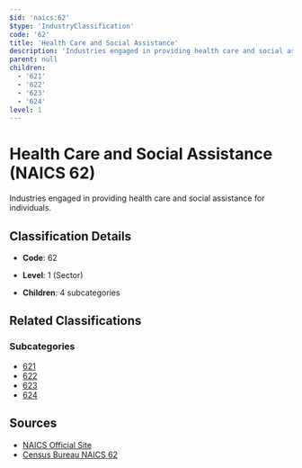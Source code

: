 ```yaml
---
$id: 'naics:62'
$type: 'IndustryClassification'
code: '62'
title: 'Health Care and Social Assistance'
description: 'Industries engaged in providing health care and social assistance for individuals.'
parent: null
children:
  - '621'
  - '622'
  - '623'
  - '624'
level: 1
---
```


# Health Care and Social Assistance (NAICS 62)

Industries engaged in providing health care and social assistance for individuals.

## Classification Details

- **Code**: 62
- **Level**: 1 (Sector)

- **Children**: 4 subcategories

## Related Classifications

### Subcategories

- [621](621.mdx)
- [622](622.mdx)
- [623](623.mdx)
- [624](624.mdx)

## Sources

- [NAICS Official Site](https://www.census.gov/naics/)
- [Census Bureau NAICS 62](https://www.census.gov/naics/?code=62)
